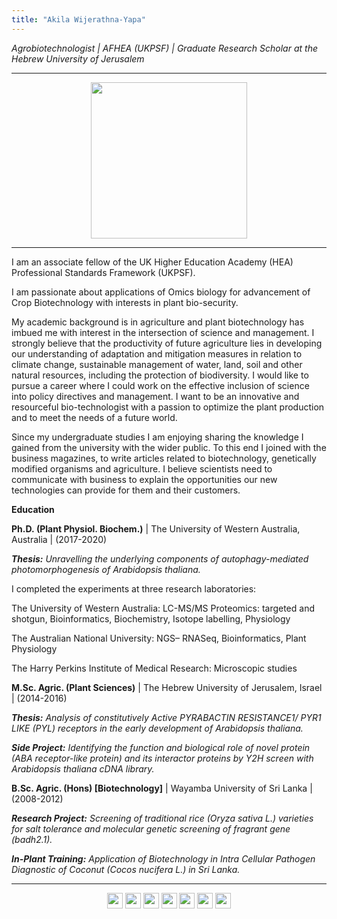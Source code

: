 ```yaml
---
title: "Akila Wijerathna-Yapa"
---
```

*Agrobiotechnologist | AFHEA (UKPSF) | Graduate Research Scholar at the Hebrew University of Jerusalem*

***

<center>
![](images/akila-riverside.jpg){width=250px}
</center>

***

I am an associate fellow of the UK Higher Education Academy (HEA) Professional Standards Framework (UKPSF).

I am passionate about applications of Omics biology for advancement of Crop Biotechnology with interests in plant bio-security.

My academic background is in agriculture and plant biotechnology has imbued me with interest in the intersection of science and management. I strongly believe that the productivity of future agriculture lies in developing our understanding of adaptation and mitigation measures in relation to climate change, sustainable management of water, land, soil and other natural resources, including the protection of biodiversity. I would like to pursue a career where I could work on the effective inclusion of science into policy directives and management. I want to be an innovative and resourceful bio-technologist with a passion to optimize the plant production and to meet the needs of a future world.

Since my undergraduate studies I am enjoying sharing the knowledge I gained from the university with the wider public. To this end I joined with the business magazines, to write articles related to biotechnology, genetically modified organisms and agriculture. I believe scientists need to communicate with business to explain the opportunities our new technologies can provide for them and their customers.


**Education**

**Ph.D. (Plant Physiol. Biochem.)** | The University of Western Australia, Australia | (2017-2020)

_**Thesis:**_ _Unravelling the underlying components of autophagy-mediated photomorphogenesis of Arabidopsis thaliana._

I completed the experiments at three research laboratories:

The University of Western Australia: LC-MS/MS Proteomics: targeted and shotgun, Bioinformatics, Biochemistry, Isotope labelling, Physiology

The Australian National University: NGS– RNASeq, Bioinformatics, Plant Physiology

The Harry Perkins Institute of Medical Research: Microscopic studies


**M.Sc. Agric. (Plant Sciences)** | The Hebrew University of Jerusalem, Israel | (2014-2016)

_**Thesis:**_ _Analysis of constitutively Active PYRABACTIN RESISTANCE1/ PYR1 LIKE (PYL) receptors in the early development of Arabidopsis thaliana._

_**Side Project:**_ _Identifying the function and biological role of novel protein (ABA receptor-like protein) and its interactor proteins by Y2H screen with Arabidopsis thaliana cDNA library._


**B.Sc. Agric. (Hons) [Biotechnology]** | Wayamba University of Sri Lanka | (2008-2012)

_**Research Project:**_ _Screening of traditional rice (Oryza sativa L.) varieties for salt tolerance and molecular genetic screening of fragrant gene (badh2.1)._ 

_**In-Plant Training:**_ _Application of Biotechnology in Intra Cellular Pathogen Diagnostic of Coconut (Cocos nucifera L.) in Sri Lanka._




***
<center>
[![](images/EN.png){width=25px}](akila.ymw@gmail.com) [![](images/Ln.png){width=25px}](https://www.linkedin.com/in/akila-wijerathna-yapa) [![](images/RG.png){width=25px}](https://www.researchgate.net/profile/Akila-Wijerathna-Yapa)  [![](images/GS.png){width=25px}](https://scholar.google.com/citations?user=VABVqKIAAAAJ&hl=en) [![](images/ID.png){width=25px}](https://orcid.org/0000-0003-1935-8590) [![](images/TW.png){width=25px}](https://twitter.com/AkilaWijerathna) [![](images/GH.png){width=25px}](https://github.com/AkilaWijerathnaYapa)
</center>
